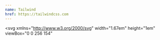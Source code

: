```yaml
---
name: Tailwind
href: https://tailwindcss.com
---
```


<svg
  xmlns="http://www.w3.org/2000/svg"
  width="1.67em"
  height="1em"
  viewBox="0 0 256 154"
>
  <defs>
    <linearGradient
      id="logosTailwindcssIcon0"
      x1="-2.778%"
      x2="100%"
      y1="32%"
      y2="67.556%"
    >
      <stop offset="0%" stop-color="#2298BD"></stop>
      <stop offset="100%" stop-color="#0ED7B5"></stop>
    </linearGradient>
  </defs>
  <path
    fill="url(#logosTailwindcssIcon0)"
    d="M128 0C93.867 0 72.533 17.067 64 51.2C76.8 34.133 91.733 27.733 108.8 32c9.737 2.434 16.697 9.499 24.401 17.318C145.751 62.057 160.275 76.8 192 76.8c34.133 0 55.467-17.067 64-51.2c-12.8 17.067-27.733 23.467-44.8 19.2c-9.737-2.434-16.697-9.499-24.401-17.318C174.249 14.743 159.725 0 128 0ZM64 76.8C29.867 76.8 8.533 93.867 0 128c12.8-17.067 27.733-23.467 44.8-19.2c9.737 2.434 16.697 9.499 24.401 17.318C81.751 138.857 96.275 153.6 128 153.6c34.133 0 55.467-17.067 64-51.2c-12.8 17.067-27.733 23.467-44.8 19.2c-9.737-2.434-16.697-9.499-24.401-17.318C110.249 91.543 95.725 76.8 64 76.8Z"
  ></path>
</svg>
